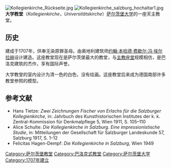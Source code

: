 [[Image:Kollegienkirche_Rückseite.jpg|thumb]]
[[Image:Kollegienkirche_salzburg_hochaltar1.jpg|thumb]]
'''大学教堂'''（''Kollegienkirche''，'' Universitätskirche''）[[萨尔茨堡大学|萨尔茨堡大学]]的一座天主教堂。

==历史==
建成于1707年，供奉无染原罪圣母。由奥地利建筑师[[约翰·本哈德·费歇尔·冯·埃尔拉赫|约翰·本哈德·费歇尔·冯·埃尔拉赫]]设计建造。这座教堂现在是萨尔茨堡最大的教堂，与[[萨尔茨堡主教座堂|主教座堂]]规模相仿，是巴洛克建筑的杰作，享有国际声誉。 

大学教堂的室内设计为清一色的白色，没有绘画。这座教堂后来成为德国南部许多教堂参照的模型。 

== 参考文献 ==
* Hans Tietze: ''Zwei Zeichnungen Fischer von Erlachs für die Salzburger Kollegienkirche'', in: Jahrbuch des Kunsthistorischen Institutes der k. k. Zentral-Kommission für Denkmalpflege 5, Wien 1911, S. 105–110
* Alice Schulte: ''Die Kollegienkirche in Salzburg. Eine impressionistische Studie'', in: Mitteilungen der Gesellschaft für Salzburger Landeskunde 57, Salzburg 1917, S. 1–12
* Felicitas Hagen-Dempf: ''Die Kollegienkirche in Salzburg'', Wien 1949

{{Commons|Kollegienkirche}}
{{Coord|47|47|57|N|13|2|35|E|type:landmark_region:AT-5}}

[[Category:萨尔茨堡教堂|Category:萨尔茨堡教堂]]
[[Category:巴洛克式教堂|Category:巴洛克式教堂]]
[[Category:萨尔茨堡大学|Category:萨尔茨堡大学]]
[[Category:1707年建立|Category:1707年建立]]